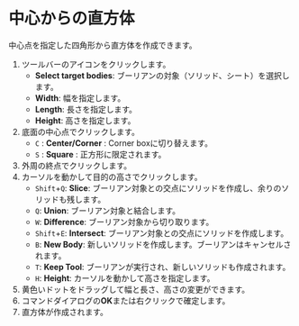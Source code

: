 
# 中心からの直方体

中心点を指定した四角形から直方体を作成できます。

<KinouGaiyou shortcut='' command='Center Box' button='ツールバー' />

1. ツールバーのアイコンをクリックします。
   - **Select target bodies**: ブーリアンの対象（ソリッド、シート）を選択します。
   - **Width**: 幅を指定します。
   - **Length**: 長さを指定します。
   - **Height**: 高さを指定します。
2. 底面の中心点でクリックします。
   - `C` : **Center/Corner** : Corner boxに切り替えます。
   - `S` : **Square** : 正方形に限定されます。
3. 外周の終点でクリックします。
4. カーソルを動かして目的の高さでクリックします。
   - `Shift`+`Q`: **Slice**: ブーリアン対象との交点にソリッドを作成し、余りのソリッドも残します。
   - `Q`: **Union**: ブーリアン対象と結合します。
   - `W`: **Difference**: ブーリアン対象から切り取ります。
   - `Shift`+`E`: **Intersect**: ブーリアン対象との交点にソリッドを作成します。
   - `B`: **New Body**: 新しいソリッドを作成します。ブーリアンはキャンセルされます。
   - `T`: **Keep Tool**: ブーリアンが実行され、新しいソリッドも作成されます。
   - `H`: **Height**: カーソルを動かして高さを指定します。
5. 黄色いドットをドラッグして幅と長さ、高さの変更ができます。
6. コマンドダイアログの**OK**または右クリックで確定します。
7. 直方体が作成されます。

